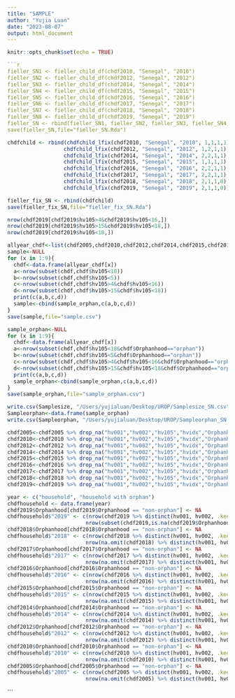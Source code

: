 ```yaml
---
title: "SAMPLE"
author: "Yujia Luan"
date: "2023-08-07"
output: html_document
---
```


```r
knitr::opts_chunk$set(echo = TRUE)
```

```r

```r
fieller_SN1 <- fieller_child_df(chdf2010, "Senegal", "2010")
fieller_SN2 <- fieller_child_df(chdf2012, "Senegal", "2012")
fieller_SN3 <- fieller_child_df(chdf2014, "Senegal", "2014")
fieller_SN4 <- fieller_child_df(chdf2015, "Senegal", "2015")
fieller_SN5 <- fieller_child_df(chdf2016, "Senegal", "2016")
fieller_SN6 <- fieller_child_df(chdf2017, "Senegal", "2017")
fieller_SN7 <- fieller_child_df(chdf2018, "Senegal", "2018")
fieller_SN8 <- fieller_child_df(chdf2019, "Senegal", "2019")
fieller_SN <- rbind(fieller_SN1, fieller_SN2, fieller_SN3, fieller_SN4,fieller_SN5, fieller_SN6, fieller_SN7, fieller_SN8)
save(fieller_SN,file="fieller_SN.Rda")
```

```r
chdfchild <- rbind(chdfchild_lfix(chdf2010, "Senegal", "2010", 1,1,1,1),
                  chdfchild_lfix(chdf2012, "Senegal", "2012", 1,2,1,1),
                  chdfchild_lfix(chdf2014, "Senegal", "2014", 2,2,1,1),
                  chdfchild_lfix(chdf2015, "Senegal", "2015", 1,1,1,1),
                  chdfchild_lfix(chdf2016, "Senegal", "2016", 2,2,1,1),
                  chdfchild_lfix(chdf2017, "Senegal", "2017", 2,2,1,1),
                  chdfchild_lfix(chdf2018, "Senegal", "2018", 2,1,1,0),
                  chdfchild_lfix(chdf2019, "Senegal", "2019", 2,1,1,0))

fieller_fix_SN <- rbind(chdfchild)
save(fieller_fix_SN,file="fieller_fix_SN.Rda")
```

```r
nrow(chdf2019[chdf2019$hv105>4&chdf2019$hv105<16,])
nrow(chdf2019[chdf2019$hv105>15&chdf2019$hv105<18,])
nrow(chdf2019[chdf2019$hv105<18,])
```

```r
allyear_chdf<-list(chdf2005,chdf2010,chdf2012,chdf2014,chdf2015,chdf2016,chdf2017,chdf2018,chdf2019)
sample<-NULL
for (x in 1:9){
  chdf<-data.frame(allyear_chdf[x])
  a<-nrow(subset(chdf,chdf$hv105<18))
  b<-nrow(subset(chdf,chdf$hv105<5))
  c<-nrow(subset(chdf,chdf$hv105>4&chdf$hv105<16))
  d<-nrow(subset(chdf,chdf$hv105>15&chdf$hv105<18))
  print(c(a,b,c,d))
  sample<-cbind(sample_orphan,c(a,b,c,d))
}
save(sample,file="sample.csv")

```

```r
sample_orphan<-NULL
for (x in 1:9){
  chdf<-data.frame(allyear_chdf[x])
  a<-nrow(subset(chdf,chdf$hv105<18&chdf$Orphanhood=="orphan"))
  b<-nrow(subset(chdf,chdf$hv105<5&chdf$Orphanhood=="orphan"))
  c<-nrow(subset(chdf,chdf$hv105>4&chdf$hv105<16&chdf$Orphanhood=="orphan"))
  d<-nrow(subset(chdf,chdf$hv105>15&chdf$hv105<18&chdf$Orphanhood=="orphan"))
  print(c(a,b,c,d))
  sample_orphan<-cbind(sample_orphan,c(a,b,c,d))
}
save(sample_orphan,file="sample_orphan.csv")
```
```r
write.csv(Samplesize, "/Users/yujialuan/Desktop/UROP/Samplesize_SN.csv", row.names=FALSE)
Sampleorphan<-data.frame(sample_orphan)
write.csv(Sampleorphan, "/Users/yujialuan/Desktop/UROP/Sampleorphan_SN.csv", row.names=FALSE)
```

```r
chdf2005<-chdf2005 %>% drop_na("hv001","hv002","hv105","hvidx","Orphanhood")
chdf2010<-chdf2010 %>% drop_na("hv001","hv002","hv105","hvidx","Orphanhood")
chdf2012<-chdf2012 %>% drop_na("hv001","hv002","hv105","hvidx","Orphanhood")
chdf2014<-chdf2014 %>% drop_na("hv001","hv002","hv105","hvidx","Orphanhood")
chdf2015<-chdf2015 %>% drop_na("hv001","hv002","hv105","hvidx","Orphanhood")
chdf2016<-chdf2016 %>% drop_na("hv001","hv002","hv105","hvidx","Orphanhood")
chdf2017<-chdf2017 %>% drop_na("hv001","hv002","hv105","hvidx","Orphanhood")
chdf2018<-chdf2018 %>% drop_na("hv001","hv002","hv105","hvidx","Orphanhood")
chdf2019<-chdf2019 %>% drop_na("hv001","hv002","hv105","hvidx","Orphanhood")
```


```r
year <- c("household", "household with orphan")
chdfhousehold <- data.frame(year)
chdf2019$Orphanhood[chdf2019$Orphanhood == "non-orphan"] <- NA
chdfhousehold$"2019" <- c(nrow(chdf2019 %>% distinct(hv001, hv002, .keep_all = TRUE)),
                         nrow(subset(chdf2019,is.na(chdf2019$Orphanhood)==FALSE) %>% distinct(hv001, hv002, .keep_all = TRUE)))
chdf2018$Orphanhood[chdf2018$Orphanhood == "non-orphan"] <- NA
chdfhousehold$"2018" <- c(nrow(chdf2018 %>% distinct(hv001, hv002, .keep_all = TRUE)),
                         nrow(na.omit(chdf2018) %>% distinct(hv001, hv002, .keep_all = TRUE)))
chdf2017$Orphanhood[chdf2017$Orphanhood == "non-orphan"] <- NA
chdfhousehold$"2017" <- c(nrow(chdf2017 %>% distinct(hv001, hv002, .keep_all = TRUE)),
                         nrow(na.omit(chdf2017) %>% distinct(hv001, hv002, .keep_all = TRUE)))
chdf2016$Orphanhood[chdf2016$Orphanhood == "non-orphan"] <- NA
chdfhousehold$"2016" <- c(nrow(chdf2016 %>% distinct(hv001, hv002, .keep_all = TRUE)),
                         nrow(na.omit(chdf2016) %>% distinct(hv001, hv002, .keep_all = TRUE)))
chdf2015$Orphanhood[chdf2015$Orphanhood == "non-orphan"] <- NA
chdfhousehold$"2015" <- c(nrow(chdf2015 %>% distinct(hv001, hv002, .keep_all = TRUE)),
                         nrow(na.omit(chdf2015) %>% distinct(hv001, hv002, .keep_all = TRUE)))
chdf2014$Orphanhood[chdf2014$Orphanhood == "non-orphan"] <- NA
chdfhousehold$"2014" <- c(nrow(chdf2014 %>% distinct(hv001, hv002, .keep_all = TRUE)),
                         nrow(na.omit(chdf2014) %>% distinct(hv001, hv002, .keep_all = TRUE)))
chdf2012$Orphanhood[chdf2012$Orphanhood == "non-orphan"] <- NA
chdfhousehold$"2012" <- c(nrow(chdf2012 %>% distinct(hv001, hv002, .keep_all = TRUE)),
                         nrow(na.omit(chdf2012) %>% distinct(hv001, hv002, .keep_all = TRUE)))
chdf2010$Orphanhood[chdf2010$Orphanhood == "non-orphan"] <- NA
chdfhousehold$"2010" <- c(nrow(chdf2010 %>% distinct(hv001, hv002, .keep_all = TRUE)),
                         nrow(na.omit(chdf2010) %>% distinct(hv001, hv002, .keep_all = TRUE)))
chdf2005$Orphanhood[chdf2005$Orphanhood == "non-orphan"] <- NA
chdfhousehold$"2005" <- c(nrow(chdf2005 %>% distinct(hv001, hv002, .keep_all = TRUE)),
                         nrow(na.omit(chdf2005) %>% distinct(hv001, hv002, .keep_all = TRUE)))
```


```

